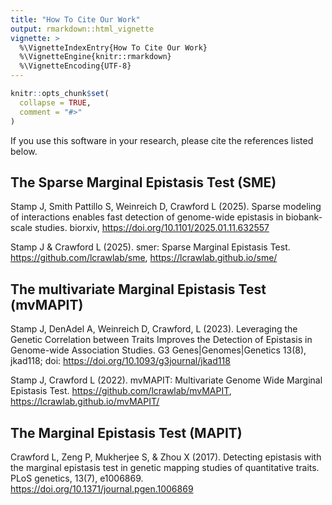 ```yaml
---
title: "How To Cite Our Work"
output: rmarkdown::html_vignette
vignette: >
  %\VignetteIndexEntry{How To Cite Our Work}
  %\VignetteEngine{knitr::rmarkdown}
  %\VignetteEncoding{UTF-8}
---
```


```r
knitr::opts_chunk$set(
  collapse = TRUE,
  comment = "#>"
)
```

If you use this software in your research, please cite the references listed
below.

## The Sparse Marginal Epistasis Test (SME)


Stamp J, Smith Pattillo S, Weinreich D, Crawford L (2025). Sparse modeling of 
  interactions enables fast detection of genome-wide epistasis in biobank-scale 
  studies. biorxiv, <https://doi.org/10.1101/2025.01.11.632557>

Stamp J & Crawford L (2025). smer: Sparse Marginal Epistasis Test.
<https://github.com/lcrawlab/sme>, <https://lcrawlab.github.io/sme/>


## The multivariate Marginal Epistasis Test (mvMAPIT)

Stamp J, DenAdel A, Weinreich D, Crawford, L (2023). Leveraging the Genetic
Correlation between Traits Improves the Detection of Epistasis in Genome-wide
Association Studies. G3 Genes|Genomes|Genetics 13(8),
jkad118; doi: <https://doi.org/10.1093/g3journal/jkad118>

Stamp J, Crawford L (2022). mvMAPIT: Multivariate Genome Wide Marginal
Epistasis Test. <https://github.com/lcrawlab/mvMAPIT>,
<https://lcrawlab.github.io/mvMAPIT/>


## The Marginal Epistasis Test (MAPIT)

Crawford L, Zeng P, Mukherjee S, & Zhou X (2017). Detecting epistasis with the
marginal epistasis test in genetic mapping studies of quantitative traits.
PLoS genetics, 13(7), e1006869. <https://doi.org/10.1371/journal.pgen.1006869>
